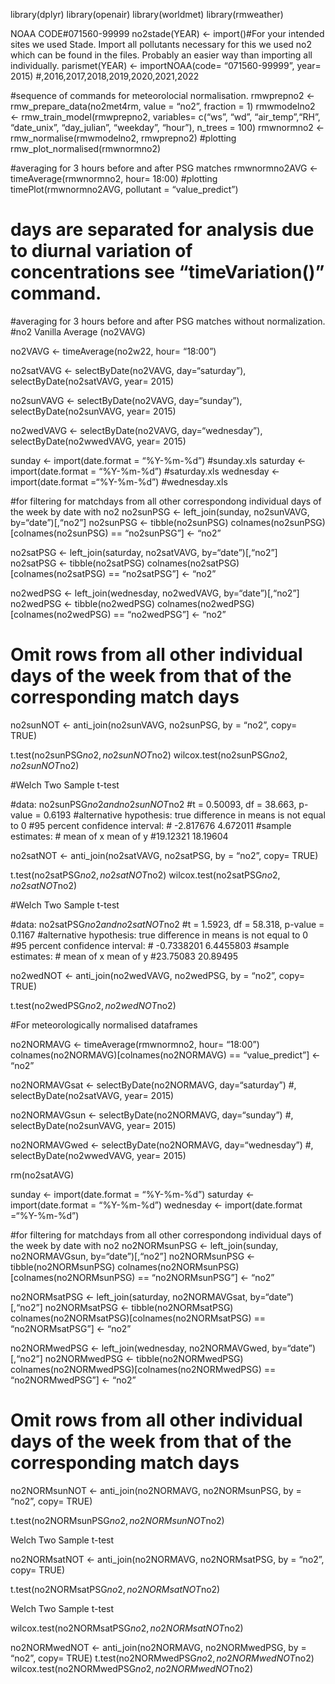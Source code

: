 
library(dplyr)
library(openair)
library(worldmet)
library(rmweather)

NOAA CODE#071560-99999
no2stade(YEAR) <- import()#For your intended sites we used Stade. Import all pollutants necessary for this we used no2 which can be found in the files. Probably an easier way than importing all individually.
parismet(YEAR) <- importNOAA(code= "071560-99999", year= 2015) #,2016,2017,2018,2019,2020,2021,2022


#sequence of commands for meteorolocial normalisation.
rmwprepno2 <- rmw_prepare_data(no2met4rm, value = "no2", fraction = 1)
rmwmodelno2 <- rmw_train_model(rmwprepno2, variables= c("ws", "wd", "air_temp","RH", "date_unix", "day_julian", "weekday", "hour"), n_trees = 100)
rmwnormno2 <- rmw_normalise(rmwmodelno2, rmwprepno2)
#plotting 
rmw_plot_normalised(rmwnormno2)

#averaging for 3 hours before and after PSG matches 
rmwnormno2AVG <- timeAverage(rmwnormno2, hour= 18:00)
#plotting
timePlot(rmwnormno2AVG, pollutant = "value_predict")

# days are separated for analysis due to diurnal variation of concentrations see "timeVariation()" command.
#averaging for 3 hours before and after PSG matches without normalization.
#no2 Vanilla Average (no2VAVG)

no2VAVG <- timeAverage(no2w22, hour= "18:00")

no2satVAVG <- selectByDate(no2VAVG, day="saturday"), selectByDate(no2satVAVG, year= 2015)

no2sunVAVG <- selectByDate(no2VAVG, day="sunday"), selectByDate(no2sunVAVG, year= 2015)

no2wedVAVG <- selectByDate(no2VAVG, day="wednesday"), selectByDate(no2wwedVAVG, year= 2015)

sunday <- import(date.format = "%Y-%m-%d") #sunday.xls
saturday <- import(date.format = "%Y-%m-%d") #saturday.xls
wednesday <- import(date.format ="%Y-%m-%d") #wednesday.xls


#for filtering for matchdays from all other correspondong individual days of the week by date with no2
no2sunPSG <- left_join(sunday, no2sunVAVG, by="date")[,"no2"]
no2sunPSG <- tibble(no2sunPSG)
colnames(no2sunPSG)[colnames(no2sunPSG) == "no2sunPSG"] <- "no2"

no2satPSG <- left_join(saturday, no2satVAVG, by="date")[,"no2"]
no2satPSG <- tibble(no2satPSG)
colnames(no2satPSG)[colnames(no2satPSG) == "no2satPSG"] <- "no2"

no2wedPSG <- left_join(wednesday, no2wedVAVG, by="date")[,"no2"]
no2wedPSG <- tibble(no2wedPSG)
colnames(no2wedPSG)[colnames(no2wedPSG) == "no2wedPSG"] <- "no2"

# Omit rows from all other individual days of the week from that of the corresponding match days
no2sunNOT <- anti_join(no2sunVAVG, no2sunPSG, by = "no2", copy= TRUE)

t.test(no2sunPSG$no2, no2sunNOT$no2)
wilcox.test(no2sunPSG$no2, no2sunNOT$no2)

#Welch Two Sample t-test

#data:  no2sunPSG$no2 and no2sunNOT$no2
#t = 0.50093, df = 38.663, p-value = 0.6193
#alternative hypothesis: true difference in means is not equal to 0
#95 percent confidence interval:
 # -2.817676  4.672011
#sample estimates:
 # mean of x mean of y 
#19.12321  18.19604 

no2satNOT <- anti_join(no2satVAVG, no2satPSG, by = "no2", copy= TRUE)

t.test(no2satPSG$no2, no2satNOT$no2)
wilcox.test(no2satPSG$no2, no2satNOT$no2)

#Welch Two Sample t-test

#data:  no2satPSG$no2 and no2satNOT$no2
#t = 1.5923, df = 58.318, p-value = 0.1167
#alternative hypothesis: true difference in means is not equal to 0
#95 percent confidence interval:
 # -0.7338201  6.4455803
#sample estimates:
 # mean of x mean of y 
#23.75083  20.89495 

no2wedNOT <- anti_join(no2wedVAVG, no2wedPSG, by = "no2", copy= TRUE)

t.test(no2wedPSG$no2, no2wedNOT$no2)

#For meteorologically normalised dataframes

no2NORMAVG <- timeAverage(rmwnormno2, hour= "18:00")
colnames(no2NORMAVG)[colnames(no2NORMAVG) == "value_predict"] <- "no2"

no2NORMAVGsat <- selectByDate(no2NORMAVG, day="saturday")
#, selectByDate(no2satVAVG, year= 2015)

no2NORMAVGsun <- selectByDate(no2NORMAVG, day="sunday")
#, selectByDate(no2sunVAVG, year= 2015)

no2NORMAVGwed <- selectByDate(no2NORMAVG, day="wednesday")
#, selectByDate(no2wwedVAVG, year= 2015)

rm(no2satAVG)

sunday <- import(date.format = "%Y-%m-%d")
saturday <- import(date.format = "%Y-%m-%d")
wednesday <- import(date.format ="%Y-%m-%d")


#for filtering for matchdays from all other correspondong individual days of the week by date with no2
no2NORMsunPSG <- left_join(sunday, no2NORMAVGsun, by="date")[,"no2"]
no2NORMsunPSG <- tibble(no2NORMsunPSG)
colnames(no2NORMsunPSG)[colnames(no2NORMsunPSG) == "no2NORMsunPSG"] <- "no2"

no2NORMsatPSG <- left_join(saturday, no2NORMAVGsat, by="date")[,"no2"]
no2NORMsatPSG <- tibble(no2NORMsatPSG)
colnames(no2NORMsatPSG)[colnames(no2NORMsatPSG) == "no2NORMsatPSG"] <- "no2"

no2NORMwedPSG <- left_join(wednesday, no2NORMAVGwed, by="date")[,"no2"]
no2NORMwedPSG <- tibble(no2NORMwedPSG)
colnames(no2NORMwedPSG)[colnames(no2NORMwedPSG) == "no2NORMwedPSG"] <- "no2"

# Omit rows from all other individual days of the week from that of the corresponding match days
no2NORMsunNOT <- anti_join(no2NORMAVG, no2NORMsunPSG, by = "no2", copy= TRUE)

t.test(no2NORMsunPSG$no2, no2NORMsunNOT$no2)

Welch Two Sample t-test


no2NORMsatNOT <- anti_join(no2NORMAVG, no2NORMsatPSG, by = "no2", copy= TRUE)

t.test(no2NORMsatPSG$no2, no2NORMsatNOT$no2)

Welch Two Sample t-test



wilcox.test(no2NORMsatPSG$no2, no2NORMsatNOT$no2)




no2NORMwedNOT <- anti_join(no2NORMAVG, no2NORMwedPSG, by = "no2", copy= TRUE)
t.test(no2NORMwedPSG$no2, no2NORMwedNOT$no2)
wilcox.test(no2NORMwedPSG$no2, no2NORMwedNOT$no2)

